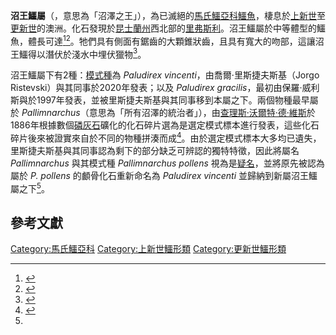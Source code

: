 {{Automatic taxobox
| fossil_range = [[上新世|上新世]]-[[更新世|更新世]], {{fossilrange|5.332|0.012}}
| image = Pallimnarchus_pollens.JPG
| image_caption = ''Paludirex vincenti''
| taxon = Paludirex
| authority = Ristevski ''et al.'', 2020
| type_species = {{extinct}}'''''Paludirex vincenti'''''
| type_species_authority = Ristevski ''et al.'', 2020
| subdivision_ranks = 其他種
| subdivision = 
* {{extinct}}''P. gracilis''  <small>(Willis & Molnar, 1997; formerly ''Pallimnarchus'')</small>
| synonyms = 
*''[[Crocodylus|Crocodylus]] pallimnarchus'' <small>Sill, 1968 (in part)</small>
*''Pallimnarchus pollens'' <small>[[Charles_Walter_De_Vis|De Vis]], 1886 (in part)</small>
}}
'''沼王鱷屬'''（{{lang-xm|Paludirex}}，意思為「沼澤之王」），為已滅絕的[[馬氏鱷亞科|馬氏鱷亞科]][[鱷魚|鱷魚]]，棲息於[[上新世|上新世]]至[[更新世|更新世]]的澳洲。化石發現於[[昆士蘭州|昆士蘭州]]西北部的[[里弗斯利|里弗斯利]]{{link-en|化石庫|lagerstätte}}。沼王鱷屬於中等體型的鱷魚，體長可達{{convert|4|m}}<ref name="ristevski2020">{{cite journal |last1=Ristevski |first1=J. |last2=Yates |first2=A.M. |last3=Price |first3=G.J. |last4=Molnar |first4=R.E. |author4-link=Ralph E. Molnar |last5=Weisbecker |first5=V. |last6=Salisbury |first6=S.W. |year=2020 |title=Australia’s prehistoric 'swamp king': revision of the Plio-Pleistocene crocodylian genus ''Pallimnarchus'' de Vis, 1886 |journal=PeerJ |volume=8 |page=e10466 |doi=10.7717/peerj.10466}}</ref><ref name="molnar2004">{{cite book |last=Molnar |first=R.E. |author-link=Ralph E. Molnar |year=2004 |title=Dragons in the dust: the paleobiology of the giant monitor lizard Megalania |publisher=Indiana University Press |location=Bloomington and Indianapolis, IN |isbn=0-253-34374-7 |page=172}}</ref>。牠們具有側面有鋸齒的大顆錐狀齒，且具有寬大的吻部，這讓沼王鱷得以潛伏於淺水中埋伏獵物<ref name="molnar1997">{{cite journal |last=Willis |first=P.M.A. |last2=Molnar |first2=R.E. |author2-link=Ralph E. Molnar |year=1997 |title=A Review of the Plio-Pleistocene crocodilian genus ''Pallimnarchus'' |journal=Proceedings and Journal of the Linnean Society of New South Wales |volume=117 |pages=223–242}}</ref>。 

沼王鱷屬下有2種：[[模式種|模式種]]為 ''Paludirex vincenti''，由喬爾·里斯捷夫斯基（Jorgo Ristevski）與其同事於2020年發表；以及 ''Paludirex gracilis''，最初由保羅·威利斯與{{link-en|雷夫·莫納|Ralph E. Molnar}}於1997年發表，並被里斯捷夫斯基與其同事移到本屬之下。兩個物種最早屬於 ''Pallimnarchus''（意思為「所有沼澤的統治者」），由[[查理斯·沃爾特·德·維斯|查理斯·沃爾特·德·維斯]]於1886年根據數個[[磷灰石|磷灰石]]礦化的化石碎片選為是選定模式標本進行發表，這些化石碎片後來被證實來自於不同的物種拼湊而成<ref name="devis1886">{{cite journal |last1=De Vis |first1=C.W. |author1-link=Charles Walter De Vis |year=1886 |title=On remains of an extinct saurian |journal=Proceedings of the Royal Society of Queensland |volume=2 |page=181–191}}</ref>。由於選定模式標本大多均已遺失，里斯捷夫斯基與其同事認為剩下的部分缺乏可辨認的獨特特徵，因此將屬名 ''Pallimnarchus'' 與其模式種 ''Pallimnarchus pollens'' 視為是[[疑名|疑名]]，並將原先被認為屬於 ''P. pollens'' 的顱骨化石重新命名為 ''Paludirex vincenti'' 並歸納到新屬沼王鱷屬之下<ref name="ristevski2020"/>。

==參考文獻==
{{Reflist}}
{{已滅絕鱷目|B.}}
{{Taxonbar|from=Q2788059}}

[[Category:馬氏鱷亞科|Category:馬氏鱷亞科]]
[[Category:上新世鱷形類|Category:上新世鱷形類]]
[[Category:更新世鱷形類|Category:更新世鱷形類]]